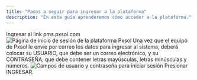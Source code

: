 ```yaml
---
title: "Pasos a seguir para ingresar a la plataforma"
description: "En esta guía aprenderemos cómo acceder a la plataforma."
---
```


<Steps>
<Step title="Acceder al enlace de la plataforma">
Ingresar al link pms.pxsol.com


<Frame>
<img src="https://lh6.googleusercontent.com/eiM5fvOzr5Um6yKeAFS74YNOuuQcvzCOcmhgkfi8j82zMAoFRDVzi4z1WNKoEQsecGxvGIhdf3MtPgmKJT0SnP9WU8TheCAR2HGvy9LNrJkYVRM2XrMIqe3L75Y9vJgvEa6IMNPs" alt="Página de inicio de sesión de la plataforma Pxsol" />
</Frame>
</Step>


<Step title="Introducir credenciales">
Una vez que el equipo de Pxsol le envíe por correo los datos para ingresar al sistema, deberá colocar su USUARIO, que debe ser un correo electrónico, y su CONTRASEÑA, que debe contener letras mayúsculas, letras minúsculas y números.


<Frame>
<img src="https://lh6.googleusercontent.com/xFwutgdLIoweOrEpTvYRKDSHxCoKUhnOxJ0z23rSW3El5jWC2Eo6zgyokzWbH-OO3iZE50-NqSE0vNPm0-12umwvuCobl5rZNwEly08w3D_iBXIboRhHq8b1Tcbh_cxrdsjyeoO1" alt="Campos de usuario y contraseña para iniciar sesión" />
</Frame>
</Step>


<Step title="Hacer clic en INGRESAR">
Presionar INGRESAR.
</Step>
</Steps>